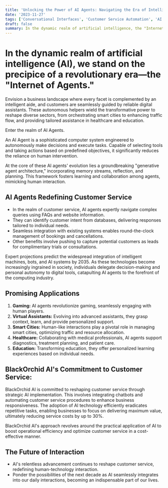 ```yaml
---
title: 'Unlocking the Power of AI Agents: Navigating the Era of Intelligent Assistance with BlackOrchid AI'
date: '2023-11-27'
tags: ['Conversational Interfaces', 'Customer Service Automation', 'AI Agents']
draft: false
summary: In the dynamic realm of artificial intelligence, the "Internet of Agents" ushers in a transformative era where AI Agents autonomously handle tasks across sectors, particularly excelling in customer service. These agents redefine decision-making and human-technology interactions. BlackOrchid AI exemplifies this shift in its commitment to transforming customer service, reducing costs by up to 30%.
---
```


# In the dynamic realm of artificial intelligence (AI), we stand on the precipice of a revolutionary era—the "Internet of Agents."

Envision a business landscape where every facet is complemented by an intelligent aide, and customers are seamlessly guided by reliable digital assistants. These autonomous helpers wield the transformative power to reshape diverse sectors, from orchestrating smart cities to enhancing traffic flow, and providing tailored assistance in healthcare and education.

Enter the realm of AI Agents.

An AI Agent is a sophisticated computer system engineered to autonomously make decisions and execute tasks. Capable of selecting tools and taking actions based on predefined objectives, it significantly reduces the reliance on human intervention.

At the core of these AI agents' evolution lies a groundbreaking "generative agent architecture," incorporating memory streams, reflection, and planning. This framework fosters learning and collaboration among agents, mimicking human interaction.

## AI Agents Redefining Customer Service
- In the realm of customer service, AI agents expertly navigate complex queries using FAQs and website information.
- They can identify customer intent from databases, delivering responses tailored to individual needs.
- Seamless integration with existing systems enables round-the-clock management of bookings and cancellations.
- Other benefits involve pushing to capture potential customers as leads for complimentary trials or consultations.

Expert projections predict the widespread integration of intelligent machines, bots, and AI systems by 2035. As these technologies become increasingly ingrained in society, individuals delegate decision-making and personal autonomy to digital tools, catapulting AI agents to the forefront of the computing industry.

## Promising Applications
1. **Gaming:** AI agents revolutionize gaming, seamlessly engaging with human players.
2. **Virtual Assistants:** Evolving into advanced assistants, they grasp context, learn, and provide personalized support.
3. **Smart Cities:** Human-like interactions play a pivotal role in managing smart cities, optimizing traffic and resource allocation.
4. **Healthcare:** Collaborating with medical professionals, AI agents support diagnostics, treatment planning, and patient care.
5. **Education:** Transforming education, they offer personalized learning experiences based on individual needs.

## BlackOrchid AI's Commitment to Customer Service:

BlackOrchid AI is committed to reshaping customer service through strategic AI implementation. This involves integrating chatbots and automating customer service procedures to enhance business responsiveness. The adoption of AI technology efficiently eradicates repetitive tasks, enabling businesses to focus on delivering maximum value, ultimately reducing service costs by up to 30%.

BlackOrchid AI's approach revolves around the practical application of AI to boost operational efficiency and optimize customer service in a cost-effective manner.

## The Future of Interaction
- AI's relentless advancement continues to reshape customer service, redefining human-technology interaction.
- Ponder the possibilities of the next decade as AI seamlessly integrates into our daily interactions, becoming an indispensable part of our lives.